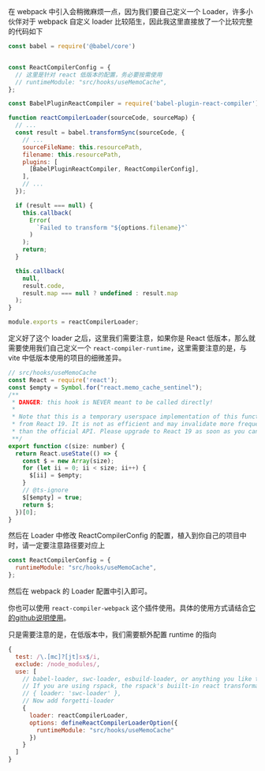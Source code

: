 在 webpack 中引入会稍微麻烦一点，因为我们要自己定义一个 Loader，许多小伙伴对于 webpack 自定义 loader 比较陌生，因此我这里直接放了一个比较完整的代码如下

```javascript
const babel = require('@babel/core')


const ReactCompilerConfig = {
  // 这里是针对 react 低版本的配置，务必要按需使用
  // runtimeModule: "src/hooks/useMemoCache",
};

const BabelPluginReactCompiler = require('babel-plugin-react-compiler');

function reactCompilerLoader(sourceCode, sourceMap) {
  // ...
  const result = babel.transformSync(sourceCode, {
    // ...
    sourceFileName: this.resourcePath,
    filename: this.resourcePath,
    plugins: [
      [BabelPluginReactCompiler, ReactCompilerConfig],
    ],
    // ...
  });

  if (result === null) {
    this.callback(
      Error(
        `Failed to transform "${options.filename}"`
      )
    );
    return;
  }

  this.callback(
    null,
    result.code,
    result.map === null ? undefined : result.map
  );
}

module.exports = reactCompilerLoader;
```

定义好了这个 loader 之后，这里我们需要注意，如果你是 React 低版本，那么就需要使用我们自己定义一个 `react-compiler-runtime`，这里需要注意的是，与 vite 中低版本使用的项目的细微差异。

```javascript
// src/hooks/useMemoCache
const React = require('react');
const $empty = Symbol.for("react.memo_cache_sentinel");
/**
 * DANGER: this hook is NEVER meant to be called directly!
 *
 * Note that this is a temporary userspace implementation of this function
 * from React 19. It is not as efficient and may invalidate more frequently
 * than the official API. Please upgrade to React 19 as soon as you can.
 **/
export function c(size: number) {
  return React.useState(() => {
    const $ = new Array(size);
    for (let ii = 0; ii < size; ii++) {
      $[ii] = $empty;
    }
    // @ts-ignore
    $[$empty] = true;
    return $;
  })[0];
}
```

然后在 Loader 中修改 ReactCompilerConfig 的配置，植入到你自己的项目中时，请一定要注意路径要对应上

```javascript
const ReactCompilerConfig = {
  runtimeModule: "src/hooks/useMemoCache",
};
```

然后在 webpack 的 Loader 配置中引入即可。

你也可以使用 `react-compiler-webpack` 这个插件使用。具体的使用方式请结合[它的github说明使用](https://github.com/SukkaW/react-compiler-webpack)。

只是需要注意的是，在低版本中，我们需要额外配置 runtime 的指向

```javascript
{
  test: /\.[mc]?[jt]sx$/i,
  exclude: /node_modules/,
  use: [
    // babel-loader, swc-loader, esbuild-loader, or anything you like to transpile JSX should go here.
    // If you are using rspack, the rspack's buiilt-in react transformation is sufficient.
    // { loader: 'swc-loader' },
    // Now add forgetti-loader
    {
      loader: reactCompilerLoader,
      options: defineReactCompilerLoaderOption({
        runtimeModule: "src/hooks/useMemoCache"
      })
    }
  ]
}
```


